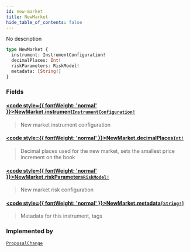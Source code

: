 ```yaml
---
id: new-market
title: NewMarket
hide_table_of_contents: false
---
```








No description

```graphql
type NewMarket {
  instrument: InstrumentConfiguration!
  decimalPlaces: Int!
  riskParameters: RiskModel!
  metadata: [String!]
}
```


### Fields

#### [<code style={{ fontWeight: 'normal' }}>NewMarket.<b>instrument</b></code>](#)<Bullet />[`InstrumentConfiguration!`](/docs/testnet/graphql/objects/instrument-configuration) <Badge class="secondary" text="non-null"/> <Badge class="secondary" text="object"/>
> New market instrument configuration
> 

#### [<code style={{ fontWeight: 'normal' }}>NewMarket.<b>decimalPlaces</b></code>](#)<Bullet />[`Int!`](/docs/testnet/graphql/scalars/int) <Badge class="secondary" text="non-null"/> <Badge class="secondary" text="scalar"/>
> Decimal places used for the new market, sets the smallest price increment on the book
> 

#### [<code style={{ fontWeight: 'normal' }}>NewMarket.<b>riskParameters</b></code>](#)<Bullet />[`RiskModel!`](/docs/testnet/graphql/unions/risk-model) <Badge class="secondary" text="non-null"/> <Badge class="secondary" text="union"/>
> New market risk configuration
> 

#### [<code style={{ fontWeight: 'normal' }}>NewMarket.<b>metadata</b></code>](#)<Bullet />[`[String!]`](/docs/testnet/graphql/scalars/string) <Badge class="secondary" text="list"/> <Badge class="secondary" text="scalar"/>
> Metadata for this instrument, tags
> 



### Implemented by

[`ProposalChange`](/docs/testnet/graphql/unions/proposal-change)  <Badge class="secondary" text="union"/>



